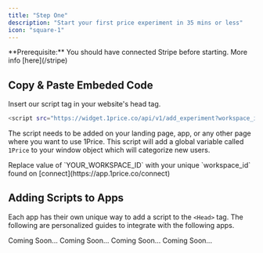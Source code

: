 ```yaml
---
title: "Step One"
description: "Start your first price experiment in 35 mins or less"
icon: "square-1"
---
```


<Tip>
  **Prerequisite:** You should have connected Stripe before starting. More info
  [here](/stripe)
</Tip>

## Copy & Paste Embeded Code

Insert our script tag in your website's head tag.

```bash
<script src="https://widget.1price.co/api/v1/add_experiment?workspace_id=YOUR_WORKSPACE_ID" defer ></script>
```

The script needs to be added on your landing page, app, or any other page where you want to use 1Price. This script will add a global variable called `1Price` to your window object which will categorize new users.

<Warning>
  Replace value of `YOUR_WORKSPACE_ID` with your unique `workspace_id` found on
  [connect](https://app.1price.co/connect)
</Warning>

## Adding Scripts to Apps

Each app has their own unique way to add a script to the `<Head>` tag. The following are personalized guides to integrate with the following apps.

<CardGroup cols={2}>
  <Card title="React / Next.js" icon="react" href="">
    Coming Soon...
  </Card>
  <Card title="Framer" icon="f" href="">
    Coming Soon...
  </Card>
  <Card title="Webflow" icon="webflow" href="">
    Coming Soon...
  </Card>
  <Card title="Wordpress" icon="wordpress" href="">
    Coming Soon...
  </Card>
</CardGroup>
